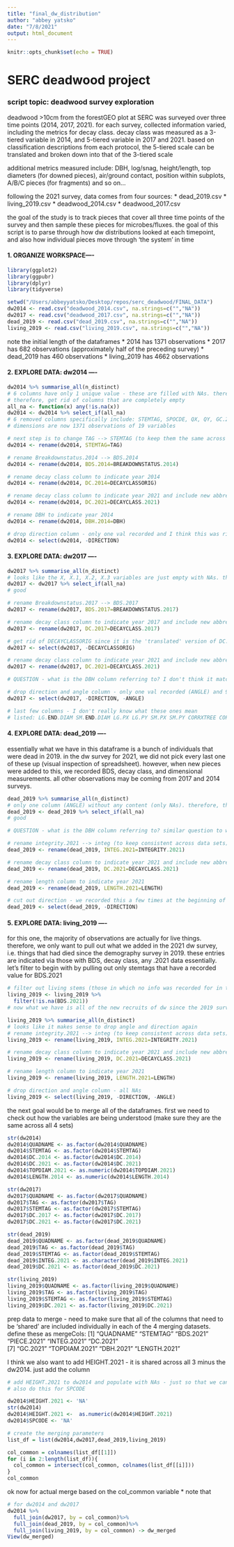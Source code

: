 ```yaml
---
title: "final_dw_distribution"
author: "abbey yatsko"
date: "7/8/2021"
output: html_document
---
```


```r
knitr::opts_chunk$set(echo = TRUE)
```

# SERC deadwood project
### script topic: deadwood survey exploration
deadwood >10cm from the forestGEO plot at SERC was surveyed over three time points (2014, 2017, 2021). for each survey, collected information varied, including the metrics for decay class. decay class was measured as a 3-tiered variable in 2014, and 5-tiered variable in 2017 and 2021. based on classification descriptions from each protocol, the 5-tiered scale can be translated and broken down into that of the 3-tiered scale 

additional metrics measured include: DBH, log/snag, height/length, top diameters (for downed pieces), air/ground contact, position within subplots, A/B/C pieces (for fragments) and so on... 

following the 2021 survey, data comes from four sources: 
  * dead_2019.csv
  * living_2019.csv
  * deadwood_2014.csv
  * deadwood_2017.csv 

the goal of the study is to track pieces that cover all three time points of the survey and then sample these pieces for microbes/fluxes. the goal of this script is to parse through how dw distributions looked at each timepoint, and also how individual pieces move through 'the system' in time 

#### 1. ORGANIZE WORKSPACE----
```r
library(ggplot2)
library(ggpubr)
library(dplyr)
library(tidyverse)

setwd("/Users/abbeyyatsko/Desktop/repos/serc_deadwood/FINAL_DATA")
dw2014 <- read.csv("deadwood_2014.csv", na.strings=c("","NA"))
dw2017 <- read.csv("deadwood_2017.csv", na.strings=c("","NA"))
dead_2019 <- read.csv("dead_2019.csv", na.strings=c("","NA"))
living_2019 <- read.csv("living_2019.csv", na.strings=c("","NA"))
```

note the initial length of the dataframes
  * 2014 has 1371 observations
  * 2017 has 682 observations (approximately half of the preceding survey)
  * dead_2019 has 460 observations
  * living_2019 has 4662 observations

#### 2. EXPLORE DATA: dw2014 ----
```r
dw2014 %>% summarise_all(n_distinct)
# 6 columns have only 1 unique value - these are filled with NAs. therefore, delete these rows all together, as they contain no information for us (just to simplify the dataset)
# therefore, get rid of columns that are completely empty
all_na <- function(x) any(!is.na(x))
dw2014 <- dw2014 %>% select_if(all_na)
# 6 removed columns specifically include: STEMTAG, SPOCDE, QX, QY, GC.2021, ANGLE
# dimensions are now 1371 observations of 19 variables 

# next step is to change TAG --> STEMTAG (to keep them the same across all 3 surveys, as this will be the link across all data frames for the merge)
dw2014 <- rename(dw2014, STEMTAG=TAG)

# rename Breakdownstatus.2014 --> BDS.2014
dw2014 <- rename(dw2014, BDS.2014=BREAKDOWNSTATUS.2014)

# rename decay class column to indicate year 2014
dw2014 <- rename(dw2014, DC.2014=DECAYCLASSORIG)

# rename decay class column to indicate year 2021 and include new abbreviation  
dw2014 <- rename(dw2014, DC.2021=DECAYCLASS.2021)

# rename DBH to indicate year 2014
dw2014 <- rename(dw2014, DBH.2014=DBH)

# drop direction column - only one val recorded and I think this was right at the beginning of the 2021 resurvey (we did not end up recording this across the 2021 survey)
dw2014 <- select(dw2014, -DIRECTION)
```

#### 3. EXPLORE DATA: dw2017 ----
```r
dw2017 %>% summarise_all(n_distinct)
# looks like the X, X.1, X.2, X.3 variables are just empty with NAs. therefore, choose to remove these blank data columns - should reduce dimensions to 40 variables 
dw2017 <- dw2017 %>% select_if(all_na)
# good 

# rename Breakdownstatus.2017 --> BDS.2017
dw2017 <- rename(dw2017, BDS.2017=BREAKDOWNSTATUS.2017)

# rename decay class column to indicate year 2017 and include new abbreviation  
dw2017 <- rename(dw2017, DC.2017=DECAYCLASS.2017)

# get rid of DECAYCLASSORIG since it is the 'translated' version of DC.2017 from a 5-tier to a 3-tier decay classification system. this will be onboarded in later steps 
dw2017 <- select(dw2017, -DECAYCLASSORIG)

# rename decay class column to indicate year 2021 and include new abbreviation  
dw2017 <- rename(dw2017, DC.2021=DECAYCLASS.2021)

# QUESTION - what is the DBH column referring to? I don't think it matches up to 2014... leaving as is for now. TASK - assign meaning to this variable within the context of all surveys 

# drop direction and angle column - only one val recorded (ANGLE) and 9 in DIRECTION, we recorded this a few times at the beginning of the 2021 survey but then dropped it because the information was not deemed useful for my bigger picture decay class questions
dw2017 <- select(dw2017, -DIRECTION, -ANGLE)

# last few columns - I don't really know what these ones mean
# listed: LG.END.DIAM SM.END.DIAM LG.PX LG.PY SM.PX SM.PY CORRXTREE CORRYTREE UTMX_TREES UTMY_TREES
```

#### 4. EXPLORE DATA: dead_2019 ----
essentially what we have in this dataframe is a bunch of individuals that were dead in 2019. in the dw survey for 2021, we did not pick every last one of these up (visual inspection of spreadsheet). however, when new pieces were added to this, we recorded BDS, decay class, and dimensional measurements. all other observations may be coming from 2017 and 2014 surveys. 

```r
dead_2019 %>% summarise_all(n_distinct)
# only one column (ANGLE) without any content (only NAs). therefore, this will be pulled out. 
dead_2019 <- dead_2019 %>% select_if(all_na)
# good 

# QUESTION - what is the DBH column referring to? similar question to what shows up in dw2017... leaving as is for now. TASK - assign meaning to this variable within the context of all surveys 

# rename integrity.2021 --> integ (to keep consistent across data sets)
dead_2019 <- rename(dead_2019, INTEG.2021=INTEGRITY.2021)

# rename decay class column to indicate year 2021 and include new abbreviation  
dead_2019 <- rename(dead_2019, DC.2021=DECAYCLASS.2021)

# rename length column to indicate year 2021 
dead_2019 <- rename(dead_2019, LENGTH.2021=LENGTH)

# cut out direction - we recorded this a few times at the beginning of the 2021 survey but then dropped it because the information was not deemed useful for my bigger picture decay class questions
dead_2019 <- select(dead_2019, -DIRECTION)
```

#### 5. EXPLORE DATA: living_2019 ----
for this one, the majority of observations are actually for live things. therefore, we only want to pull out what we added in the 2021 dw survey, i.e. things that had died since the demography survey in 2019. these entries are indicated via those with BDS, decay class, any .2021 data essentially. let's filter to begin with by pulling out only stemtags that have a recorded value for BDS.2021 

```r
# filter out living stems (those in which no info was recorded for in the 2021 dw survey). select for those samples that have recorded values for BDS.2021
living_2019 <- living_2019 %>%                                       
  filter(!is.na(BDS.2021)) 
# now what we have is all of the new recruits of dw since the 2019 survey 

living_2019 %>% summarise_all(n_distinct)
# looks like it makes sense to drop angle and direction again
# rename integrity.2021 --> integ (to keep consistent across data sets)
living_2019 <- rename(living_2019, INTEG.2021=INTEGRITY.2021)

# rename decay class column to indicate year 2021 and include new abbreviation  
living_2019 <- rename(living_2019, DC.2021=DECAYCLASS.2021)

# rename length column to indicate year 2021 
living_2019 <- rename(living_2019, LENGTH.2021=LENGTH)

# drop direction and angle column - all NAs
living_2019 <- select(living_2019, -DIRECTION, -ANGLE)
```

the next goal would be to merge all of the dataframes. first we need to check out how the variables are being understood (make sure they are the same across all 4 sets)

```r
str(dw2014)
dw2014$QUADNAME <- as.factor(dw2014$QUADNAME)
dw2014$STEMTAG <- as.factor(dw2014$STEMTAG)
dw2014$DC.2014 <- as.factor(dw2014$DC.2014)
dw2014$DC.2021 <- as.factor(dw2014$DC.2021)
dw2014$TOPDIAM.2021 <- as.numeric(dw2014$TOPDIAM.2021)
dw2014$LENGTH.2014 <- as.numeric(dw2014$LENGTH.2014)

str(dw2017)
dw2017$QUADNAME <- as.factor(dw2017$QUADNAME)
dw2017$TAG <- as.factor(dw2017$TAG)
dw2017$STEMTAG <- as.factor(dw2017$STEMTAG)
dw2017$DC.2017 <- as.factor(dw2017$DC.2017)
dw2017$DC.2021 <- as.factor(dw2017$DC.2021)

str(dead_2019)
dead_2019$QUADNAME <- as.factor(dead_2019$QUADNAME)
dead_2019$TAG <- as.factor(dead_2019$TAG)
dead_2019$STEMTAG <- as.factor(dead_2019$STEMTAG)
dead_2019$INTEG.2021 <- as.character(dead_2019$INTEG.2021)
dead_2019$DC.2021 <- as.factor(dead_2019$DC.2021)

str(living_2019)
living_2019$QUADNAME <- as.factor(living_2019$QUADNAME)
living_2019$TAG <- as.factor(living_2019$TAG)
living_2019$STEMTAG <- as.factor(living_2019$STEMTAG)
living_2019$DC.2021 <- as.factor(living_2019$DC.2021)

```

prep data to merge - need to make sure that all of the columns that need to be 'shared' are included individually in each of the 4 merging datasets. define these as mergeCols: 
 [1] "QUADNAME"     "STEMTAG"      "BDS.2021"     "PIECE.2021"   "INTEG.2021"   "DC.2021"     
 [7] "GC.2021"      "TOPDIAM.2021" "DBH.2021"     "LENGTH.2021" 

I think we also want to add HEIGHT.2021 - it is shared across all 3 minus the dw2014. just add the column 
```r
# add HEIGHT.2021 to dw2014 and populate with NAs - just so that we can get this variable across all 4 dataframes 
# also do this for SPCODE

dw2014$HEIGHT.2021 <- 'NA'
str(dw2014)
dw2014$HEIGHT.2021 <-  as.numeric(dw2014$HEIGHT.2021)
dw2014$SPCODE <- 'NA'

# create the merging parameters 
list_df = list(dw2014,dw2017,dead_2019,living_2019)

col_common = colnames(list_df[[1]])
for (i in 2:length(list_df)){
  col_common = intersect(col_common, colnames(list_df[[i]]))
}
col_common


```

ok now for actual merge based on the col_common variable 
  * note that
```r
# for dw2014 and dw2017 
dw2014 %>%
  full_join(dw2017, by = col_common)%>%
  full_join(dead_2019, by = col_common)%>%
  full_join(living_2019, by = col_common) -> dw_merged
View(dw_merged)
```


